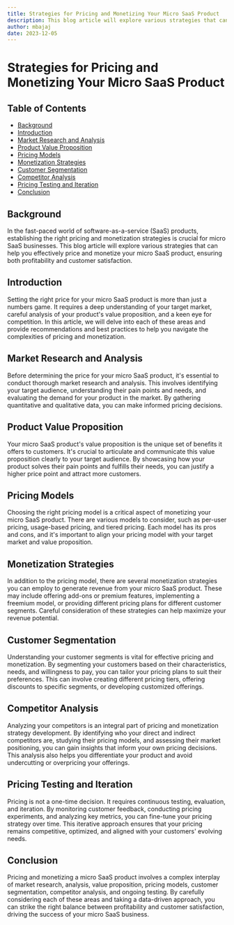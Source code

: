 ```yaml
---
title: Strategies for Pricing and Monetizing Your Micro SaaS Product
description: This blog article will explore various strategies that can help you effectively price and monetize your micro SaaS product, ensuring both profitability and customer satisfaction.
author: mbajaj
date: 2023-12-05
---
```


# Strategies for Pricing and Monetizing Your Micro SaaS Product

## Table of Contents

- [Background](#background)
- [Introduction](#introduction)
- [Market Research and Analysis](#market-research-and-analysis)
- [Product Value Proposition](#product-value-proposition)
- [Pricing Models](#pricing-models)
- [Monetization Strategies](#monetization-strategies)
- [Customer Segmentation](#customer-segmentation)
- [Competitor Analysis](#competitor-analysis)
- [Pricing Testing and Iteration](#pricing-testing-and-iteration)
- [Conclusion](#conclusion)

## Background<a name="background"></a>

In the fast-paced world of software-as-a-service (SaaS) products, establishing the right pricing and monetization strategies is crucial for micro SaaS businesses. This blog article will explore various strategies that can help you effectively price and monetize your micro SaaS product, ensuring both profitability and customer satisfaction.

## Introduction<a name="introduction"></a>

Setting the right price for your micro SaaS product is more than just a numbers game. It requires a deep understanding of your target market, careful analysis of your product's value proposition, and a keen eye for competition. In this article, we will delve into each of these areas and provide recommendations and best practices to help you navigate the complexities of pricing and monetization.

## Market Research and Analysis<a name="market-research-and-analysis"></a>

Before determining the price for your micro SaaS product, it's essential to conduct thorough market research and analysis. This involves identifying your target audience, understanding their pain points and needs, and evaluating the demand for your product in the market. By gathering quantitative and qualitative data, you can make informed pricing decisions.

## Product Value Proposition<a name="product-value-proposition"></a>

Your micro SaaS product's value proposition is the unique set of benefits it offers to customers. It's crucial to articulate and communicate this value proposition clearly to your target audience. By showcasing how your product solves their pain points and fulfills their needs, you can justify a higher price point and attract more customers.

## Pricing Models<a name="pricing-models"></a>

Choosing the right pricing model is a critical aspect of monetizing your micro SaaS product. There are various models to consider, such as per-user pricing, usage-based pricing, and tiered pricing. Each model has its pros and cons, and it's important to align your pricing model with your target market and value proposition.

## Monetization Strategies<a name="monetization-strategies"></a>

In addition to the pricing model, there are several monetization strategies you can employ to generate revenue from your micro SaaS product. These may include offering add-ons or premium features, implementing a freemium model, or providing different pricing plans for different customer segments. Careful consideration of these strategies can help maximize your revenue potential.

## Customer Segmentation<a name="customer-segmentation"></a>

Understanding your customer segments is vital for effective pricing and monetization. By segmenting your customers based on their characteristics, needs, and willingness to pay, you can tailor your pricing plans to suit their preferences. This can involve creating different pricing tiers, offering discounts to specific segments, or developing customized offerings.

## Competitor Analysis<a name="competitor-analysis"></a>

Analyzing your competitors is an integral part of pricing and monetization strategy development. By identifying who your direct and indirect competitors are, studying their pricing models, and assessing their market positioning, you can gain insights that inform your own pricing decisions. This analysis also helps you differentiate your product and avoid undercutting or overpricing your offerings.

## Pricing Testing and Iteration<a name="pricing-testing-and-iteration"></a>

Pricing is not a one-time decision. It requires continuous testing, evaluation, and iteration. By monitoring customer feedback, conducting pricing experiments, and analyzing key metrics, you can fine-tune your pricing strategy over time. This iterative approach ensures that your pricing remains competitive, optimized, and aligned with your customers' evolving needs.

## Conclusion<a name="conclusion"></a>

Pricing and monetizing a micro SaaS product involves a complex interplay of market research, analysis, value proposition, pricing models, customer segmentation, competitor analysis, and ongoing testing. By carefully considering each of these areas and taking a data-driven approach, you can strike the right balance between profitability and customer satisfaction, driving the success of your micro SaaS business.
